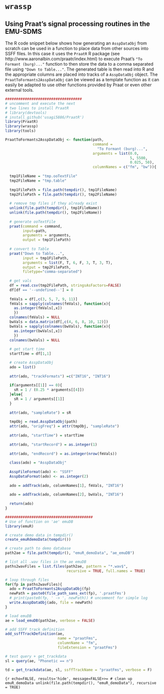 # `wrassp` {#app-chap:wrassp}

## Using Praat's signal processing routines in the EMU-SDMS {#sec:app-chap-wrassp-praatsSigProc}

The R code snippet below shows how generating an `AsspDataObj` from scratch can be used in a function to place data from other sources into SSFF files. In this case it uses the `PraatR` R package (see http://www.aaronalbin.com/praatr/index.html) to execute Praat's `"To Formant (burg)..."` function to then store the data to a comma separated file using `"Down to Table..."`. The generated table is then read into R and the appropriate columns are placed into tracks of a `AsspDataObj` object. The `PraatToFormants2AsspDataObj` can be viewed as a template function as it can easily be adapted to use other functions provided by Praat or even other external tools.

```r
###################################
# uncomment and execute the next 
# two lines to install PraatR
# library(devtools)
# install_github('usagi5886/PraatR')
library(PraatR)
library(wrassp)
library(tools)

PraatToFormants2AsspDataObj <- function(path,
                                        command = 
                                          "To Formant (burg)...",
                                        arguments = list(0.0, 
                                                         5, 5500, 
                                                         0.025, 50), 
                                        columnNames = c("fm", "bw")){
  
  tmp1FileName = "tmp.ooTextFile"
  tmp2FileName = "tmp.table"
  
  tmp1FilePath = file.path(tempdir(), tmp1FileName)
  tmp2FilePath = file.path(tempdir(), tmp2FileName)
  
  # remove tmp files if they already exist
  unlink(file.path(tempdir(), tmp1FileName))
  unlink(file.path(tempdir(), tmp2FileName))
  
  # generate ooTextFile
  praat(command = command, 
        input=path, 
        arguments = arguments, 
        output = tmp1FilePath)
  
  # convert to Table
  praat("Down to Table...",
        input = tmp1FilePath,
        arguments = list(F, T, 6, F, 3, T, 3, T), 
        output = tmp2FilePath,
        filetype="comma-separated")
  
  # get vals
  df = read.csv(tmp2FilePath, stringsAsFactors=FALSE)
  df[df == '--undefined--'] = 0
  
  fmVals = df[,c(3, 5, 7, 9, 11)]
  fmVals = sapply(colnames(fmVals), function(x){
    as.integer(fmVals[,x])
    })
  colnames(fmVals) = NULL
  bwVals = data.matrix(df[,c(4, 6, 8, 10, 12)])
  bwVals = sapply(colnames(bwVals), function(x){
    as.integer(bwVals[,x])
    })
  colnames(bwVals) = NULL
  
  # get start time
  startTime = df[1,1]

  # create AsspDataObj
  ado = list()
  
  attr(ado, "trackFormats") =c("INT16", "INT16")
  
  if(arguments[[1]] == 0){
    sR = 1 / (0.25 * arguments[[4]])
  }else{
    sR = 1 / arguments[[1]]
  }
  
  attr(ado, "sampleRate") = sR
  
  tmpObj = read.AsspDataObj(path)
  attr(ado, "origFreq") = attr(tmpObj, "sampleRate")
  
  attr(ado, "startTime") = startTime
  
  attr(ado, "startRecord") = as.integer(1)
  
  attr(ado, "endRecord") = as.integer(nrow(fmVals))
  
  class(ado) = "AsspDataObj"
  
  AsspFileFormat(ado) <- "SSFF"
  AsspDataFormat(ado) <- as.integer(2)
  
  ado = addTrack(ado, columnNames[1], fmVals, "INT16")
  
  ado = addTrack(ado, columnNames[2], bwVals, "INT16")
  
  return(ado)
}

########################################
# Use of function on 'ae' emuDB
library(emuR)

# create demo data in tempdir()
create_emuRdemoData(tempdir())

# create path to demo database
path2ae = file.path(tempdir(), "emuR_demoData", "ae_emuDB")

# list all .wav files in the ae emuDB
paths2wavFiles = list.files(path2ae, pattern = "*.wav$", 
                            recursive = TRUE, full.names = TRUE)

# loop through files
for(fp in paths2wavFiles){
  ado = PraatToFormants2AsspDataObj(fp)
  newPath = paste0(file_path_sans_ext(fp), '.praatFms')
  # print(paste0(fp, ' -> ', newPath)) # uncomment for simple log
  write.AsspDataObj(ado, file = newPath)
}

# load emuDB
ae = load_emuDB(path2ae, verbose = FALSE)

# add SSFF track definition
add_ssffTrackDefinition(ae, 
                        name = "praatFms", 
                        columnName = "fm",
                        fileExtension = "praatFms")

# test query + get_trackdata
sl = query(ae, "Phonetic == n")

td = get_trackdata(ae, sl, ssffTrackName = "praatFms", verbose = F)
```

```{r echo=FALSE, results='hide', message=FALSE>>=
# clean up emuR_demoData
unlink(file.path(tempdir(), "emuR_demoData"), recursive = TRUE)
```

